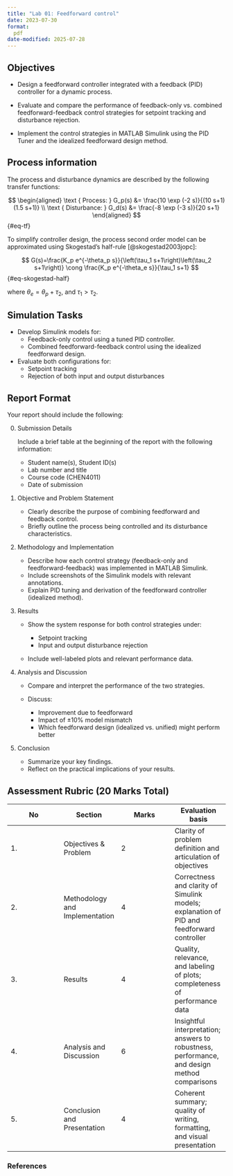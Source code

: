 ```yaml
---
title: "Lab 01: Feedforward control"
date: 2023-07-30
format:
  pdf
date-modified: 2025-07-28
---
```


## Objectives

* Design a feedforward controller integrated with a feedback (PID) controller
for a dynamic process.

* Evaluate and compare the performance of feedback-only vs. combined
feedforward-feedback control strategies for setpoint tracking and disturbance
rejection.

* Implement the control strategies in MATLAB Simulink using the PID Tuner and
the idealized feedforward design method.

## Process information

The process and disturbance dynamics are described by the following transfer functions:

$$
\begin{aligned}
\text { Process: } G_p(s) &= \frac{10 \exp (-2 s)}{(10 s+1)(1.5 s+1)} \\
\text { Disturbance: } G_d(s) &= \frac{-8 \exp (-3 s)}{20 s+1}
\end{aligned}
$${#eq-tf}

To simplify controller design, the process second order model can be
approximated using Skogestad’s half-rule [@skogestad2003jopc]:

$$
G(s)=\frac{K_p e^{-\theta_p s}}{\left(\tau_1 s+1\right)\left(\tau_2 s+1\right)} 
\cong \frac{K_p e^{-\theta_e s}}{\tau_1 s+1} 
$${#eq-skogestad-half}

where $\theta_e = \theta_p + \tau_2$, and $\tau_1 > \tau_2$.

## Simulation Tasks

* Develop Simulink models for:
  - Feedback-only control using a tuned PID controller.
  - Combined feedforward-feedback control using the idealized feedforward design.
* Evaluate both configurations for:
  - Setpoint tracking
  - Rejection of both input and output disturbances


## Report Format

Your report should include the following:

0. Submission Details

   Include a brief table at the beginning of the report with the following information:
   - Student name(s), Student ID(s)
   - Lab number and title
   - Course code (CHEN4011)
   - Date of submission 

1. Objective and Problem Statement

   * Clearly describe the purpose of combining feedforward and feedback control.
   * Briefly outline the process being controlled and its disturbance characteristics.

2. Methodology and Implementation

   * Describe how each control strategy (feedback-only and feedforward-feedback) was implemented in MATLAB Simulink.
   * Include screenshots of the Simulink models with relevant annotations.
   * Explain PID tuning and derivation of the feedforward controller (idealized method).

3. Results

   * Show the system response for both control strategies under:

     * Setpoint tracking
     * Input and output disturbance rejection
   * Include well-labeled plots and relevant performance data.

4. Analysis and Discussion

   * Compare and interpret the performance of the two strategies.
   * Discuss:

     * Improvement due to feedforward
     * Impact of ±10% model mismatch
     * Which feedforward design (idealized vs. unified) might perform better

5. Conclusion

   * Summarize your key findings.
   * Reflect on the practical implications of your results.

## Assessment Rubric (20 Marks Total)

|No | Section | Marks | Evaluation basis|
|-|-|-|-|
| 1.| Objectives & Problem| 2| Clarity of problem definition and articulation of objectives|
| 2.| Methodology and Implementation | 4 | Correctness and clarity of Simulink models; explanation of PID and feedforward controller|
| 3.| Results | 4| Quality, relevance, and labeling of plots; completeness of performance data|
| 4.| Analysis and Discussion | 6| Insightful interpretation; answers to robustness, performance, and design method comparisons |
| 5.| Conclusion and Presentation | 4| Coherent summary; quality of writing, formatting, and visual presentation |

### References
